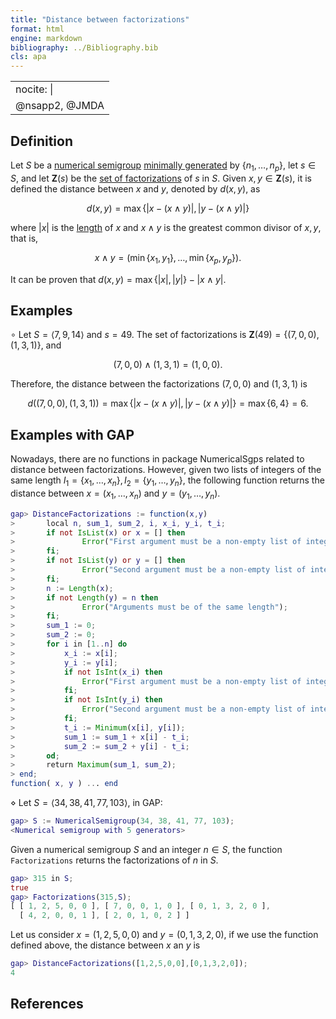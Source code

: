 ```yaml
---
title: "Distance between factorizations"
format: html
engine: markdown
bibliography: ../Bibliography.bib
cls: apa
---
```


---
nocite: |
  @nsapp2, @JMDA
---

## Definition

Let $S$ be a [numerical semigroup](../Basic-concepts/Numerical-semigroup.qmd) [minimally generated](../Basic-concepts/Minimal-set-of-generators.qmd) by $\{n_1, \ldots, n_p\}$, let $s \in S$, and let $\mathbf{Z}(s)$ be the [set of factorizations](../Presentations-NS/Set-of-factorizations.qmd) of $s$ in $S$. Given $x, y \in \mathbf{Z}(s)$, it is defined the distance between $x$ and $y$, denoted by $d(x,y)$, as

$$
d(x,y) = \max \{ | x - (x \land y) |, | y - (x \land y) | \}
$$

where $|x|$ is the [length](Length-factorization.qmd) of $x$ and $x \land y$ is the greatest common divisor of $x,y$, that is,

$$
x \land y = (\min \{x_1, y_1\}, \ldots, \min \{x_p, y_p\}).
$$

It can be proven that $d(x,y) = \max \{|x|, |y|\} - |x \land y|$.

## Examples

$\circ$ Let $S = \langle 7, 9, 14 \rangle$ and $s = 49$. The set of factorizations is $\mathbf{Z}(49) = \{(7,0,0), (1,3,1)\}$, and

$$
(7,0,0) \land (1,3,1) = (1,0,0).
$$

Therefore, the distance between the factorizations $(7,0,0)$ and $(1,3,1)$ is

$$
d((7,0,0), (1,3,1)) = \max \{ | x - (x \land y) |, | y - (x \land y) | \} = \max \{ 6, 4 \} = 6.
$$

## Examples with GAP

Nowadays, there are no functions in package NumericalSgps related to distance between factorizations. However, given two lists of integers of the same length $I_1 = \{x_1, \ldots, x_n\}, I_2 = \{y_1, \ldots, y_n\}$, the following function returns the distance between $x = (x_1, \ldots, x_n)$ and $y = (y_1, \ldots, y_n)$.

``` gap
gap> DistanceFactorizations := function(x,y)
>       local n, sum_1, sum_2, i, x_i, y_i, t_i;
>       if not IsList(x) or x = [] then
>               Error("First argument must be a non-empty list of integers");
>       fi;
>       if not IsList(y) or y = [] then
>               Error("Second argument must be a non-empty list of integers");
>       fi;
>       n := Length(x);
>       if not Length(y) = n then
>               Error("Arguments must be of the same length");
>       fi;
>       sum_1 := 0;
>       sum_2 := 0;
>       for i in [1..n] do
>           x_i := x[i];
>           y_i := y[i];
>           if not IsInt(x_i) then
>               Error("First argument must be a non-empty list of integers");
>           fi;
>           if not IsInt(y_i) then
>               Error("Second argument must be a non-empty list of integers");
>           fi;
>           t_i := Minimum(x[i], y[i]);
>           sum_1 := sum_1 + x[i] - t_i;
>           sum_2 := sum_2 + y[i] - t_i;
>       od;
>       return Maximum(sum_1, sum_2);
> end;
function( x, y ) ... end
```

$\diamond$ Let $S = \langle 34, 38, 41, 77, 103 \rangle$, in GAP:

``` gap
gap> S := NumericalSemigroup(34, 38, 41, 77, 103);
<Numerical semigroup with 5 generators>
```

Given a numerical semigroup $S$ and an integer $n \in S$, the function `Factorizations` returns the factorizations of $n$ in $S$.

``` gap
gap> 315 in S;
true
gap> Factorizations(315,S);
[ [ 1, 2, 5, 0, 0 ], [ 7, 0, 0, 1, 0 ], [ 0, 1, 3, 2, 0 ],
  [ 4, 2, 0, 0, 1 ], [ 2, 0, 1, 0, 2 ] ]
```

Let us consider $x = (1,2,5,0,0)$ and $y = (0,1,3,2,0)$, if we use the function defined above, the distance between $x$ an $y$ is

``` gap
gap> DistanceFactorizations([1,2,5,0,0],[0,1,3,2,0]);
4
```

## References

::: {#refs}

:::
